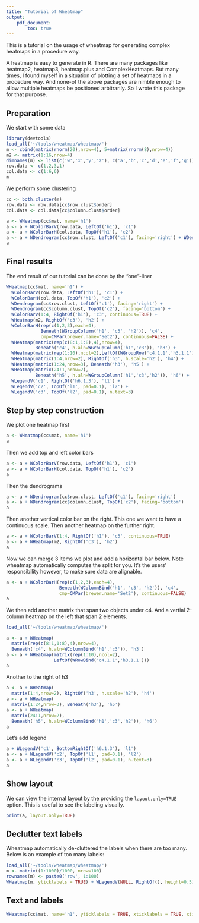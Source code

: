```yaml
---
title: "Tutorial of Wheatmap"
output: 
    pdf_document:
        toc: true
---
```


This is a tutorial on the usage of wheatmap for generating complex heatmaps in a procedure way.

A heatmap is easy to generate in R. There are many packages like heatmap2, heatmap3, heatmap.plus and ComplexHeatmaps. But many times, I found myself in a situation of plotting a set of heatmaps in a procedure way. And none-of the above packages are nimble enough to allow multiple heatmaps be positioned arbitrarily. So I wrote this package for that purpose.

## Preparation

We start with some data
```r
library(devtools)
load_all('~/tools/wheatmap/wheatmap/')
m <- cbind(matrix(rnorm(20),nrow=4), 5+matrix(rnorm(8),nrow=4))
m2 <- matrix(1:16,nrow=4)
dimnames(m) <- list(c('w','x','y','z'), c('a','b','c','d','e','f','g'))
row.data <- c(1,2,3,1)
col.data <- c(1:6,6)
m
```

We perform some clustering
```r
cc <- both.cluster(m)
row.data <- row.data[cc$row.clust$order]
col.data <- col.data[cc$column.clust$order]
```

```r
a <- WHeatmap(cc$mat, name='h1')
a <- a + WColorBarV(row.data, LeftOf('h1'), 'c1')
a <- a + WColorBarH(col.data, TopOf('h1'), 'c2')
a <- a + WDendrogram(cc$row.clust, LeftOf('c1'), facing='right') + WDendrogram(cc$column.clust, TopOf('c2'), facing='bottom')
a

```

## Final results

The end result of our tutorial can be done by the "one"-liner
```r
WHeatmap(cc$mat, name='h1') +
  WColorBarV(row.data, LeftOf('h1'), 'c1') +
  WColorBarH(col.data, TopOf('h1'), 'c2') +
  WDendrogram(cc$row.clust, LeftOf('c1'), facing='right') +
  WDendrogram(cc$column.clust, TopOf('c2'), facing='bottom') +
  WColorBarV(1:4, RightOf('h1'), 'c3', continuous=TRUE) +
  WHeatmap(m2, RightOf('c3'), 'h2') +
  WColorBarH(rep(c(1,2,3),each=4), 
             Beneath(WGroupColumn('h1', 'c3', 'h2')), 'c4', 
             cmp=CMPar(brewer.name='Set2'), continuous=FALSE) +
  WHeatmap(matrix(rep(c(8:1,1:8),4),nrow=4), 
           Beneath('c4', h.aln=WGroupColumn('h1','c3')), 'h3') +
  WHeatmap(matrix(rep(1:10),ncol=2),LeftOf(WGroupRow('c4.1.1','h3.1.1'))) +
  WHeatmap(matrix(1:4,nrow=2), RightOf('h3', h.scale='h2'), 'h4') +
  WHeatmap(matrix(1:24,nrow=3), Beneath('h3'), 'h5') +
  WHeatmap(matrix(24:1,nrow=2), 
           Beneath('h5', h.aln=WGroupColumn('h1','c3','h2')), 'h6') +
  WLegendV('c1', RightOf('h6.1.3'), 'l1') +
  WLegendV('c2', TopOf('l1', pad=0.1), 'l2') +
  WLegendV('c3', TopOf('l2', pad=0.1), n.text=3)
```

## Step by step construction

We plot one heatmap first
```r
a <- WHeatmap(cc$mat, name='h1')
a
```

Then we add top and left color bars
```r
a <- a + WColorBarV(row.data, LeftOf('h1'), 'c1')
a <- a + WColorBarH(col.data, TopOf('h1'), 'c2')
a
```

Then the dendrograms
```r
a <- a + WDendrogram(cc$row.clust, LeftOf('c1'), facing='right')
a <- a + WDendrogram(cc$column.clust, TopOf('c2'), facing='bottom')
a
```

Then another vertical color bar on the right. This one we want to have a continuous scale. Then another heatmap on the further right.
```r
a <- a + WColorBarV(1:4, RightOf('h1'), 'c3', continuous=TRUE)
a <- a + WHeatmap(m2, RightOf('c3'), 'h2')
a
```

Now we can merge 3 items we plot and add a horizontal bar below. Note wheatmap automatically computes the split for you. It's the users' responsibility however, to make sure data are alignable.
```r
a <- a + WColorBarH(rep(c(1,2,3),each=4), 
                    Beneath(WColumnBind('h1', 'c3', 'h2')), 'c4', 
                    cmp=CMPar(brewer.name='Set2'), continuous=FALSE)
a
```

We then add another matrix that span two objects under c4. And a vertial 2-column heatmap on the left that span 2 elements.
```r
load_all('~/tools/wheatmap/wheatmap/')

a <- a + WHeatmap(
  matrix(rep(c(8:1,1:8),4),nrow=4), 
  Beneath('c4', h.aln=WColumnBind('h1','c3')), 'h3')
a <- a + WHeatmap(matrix(rep(1:10),ncol=2),
                  LeftOf(WRowBind('c4.1.1','h3.1.1')))
a
```

Another to the right of h3
```r
a <- a + WHeatmap(
  matrix(1:4,nrow=2), RightOf('h3', h.scale='h2'), 'h4')
a <- a + WHeatmap(
  matrix(1:24,nrow=3), Beneath('h3'), 'h5')
a <- a + WHeatmap(
  matrix(24:1,nrow=2), 
  Beneath('h5', h.aln=WColumnBind('h1','c3','h2')), 'h6')
a
```

Let's add legend
```r
a + WLegendV('c1', BottomRightOf('h6.1.3'), 'l1')
a <- a + WLegendV('c2', TopOf('l1', pad=0.1), 'l2')
a <- a + WLegendV('c3', TopOf('l2', pad=0.1), n.text=3)
a
```

## Show layout

We can view the internal layout by the providing the `layout.only=TRUE` option. This is useful to see the labeling visually.

```r
print(a, layout.only=TRUE)
```

## Declutter text labels

Wheatmap automatically de-cluttered the labels when there are too many. Below is an example of too many labels:

```r
load_all('~/tools/wheatmap/wheatmap/')
m <- matrix((1:1000)/1000, nrow=100)
rownames(m) <- paste0('row', 1:100)
WHeatmap(m, yticklabels = TRUE) + WLegendV(NULL, RightOf(), height=0.5)
```

## Text and labels

```r
WHeatmap(cc$mat, name='h1', yticklabels = TRUE, xticklabels = TRUE, xticklabel.side = 't', xticklabel.fontsize = 25, yticklabel.fontsize=20)
```
